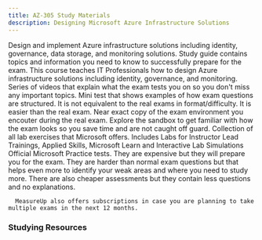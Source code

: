 ```yaml
---
title: AZ-305 Study Materials
description: Designing Microsoft Azure Infrastructure Solutions
---
```


<Card title="Get Started" icon="star"> 
  <LinkCard title="Exam AZ-305: Designing Microsoft Azure Infrastructure Solutions" href="https://learn.microsoft.com/credentials/certifications/azure-solutions-architect/?WT.mc_id=studentamb_165290" target="_blank"/>
      Design and implement Azure infrastructure solutions including identity, governance, data storage, and monitoring solutions.
  <LinkCard title="AZ-305 Study Guide" href="https://learn.microsoft.com/credentials/certifications/resources/study-guides/az-305?WT.mc_id=studentamb_165290" target="_blank"/>
      Study guide contains topics and information you need to know to successfully prepare for the exam.
  <LinkCard title="Microsoft Learn" href="https://learn.microsoft.com/certifications/exams/az-305?WT.mc_id=studentamb_165290" target="_blank"/>
      This course teaches IT Professionals how to design Azure infrastructure solutions including identity, governance, and monitoring.
  <LinkCard title="Readiness Zone" href="https://learn.microsoft.com/en-us/shows/exam-readiness-zone/preparing-for-az-305-design-identity-governance-and-monitoring-solutions-1-of-4?WT.mc_id=studentamb_165290" target="_blank"/>
      Series of videos that explain what the exam tests you on so you don't miss any important topics.
  <LinkCard title="Practice Assessment" href="https://learn.microsoft.com/certifications/exams/az-305/practice/assessment?assessment-type=practice&assessmentId=15&WT.mc_id=studentamb_165290" target="_blank"/>
      Mini test that shows examples of how exam questions are structured. It is not equivalent to the real exams in format/difficulty. It is easier than the real exam.
  <LinkCard title="Exam Sandbox" href="https://aka.ms/examdemo" target="_blank"/>
      Near exact copy of the exam environment you encouter during the real exam. Explore the sandbox to get familiar with how the exam looks so you save time and are not caught off guard. 
  <LinkCard title="GitHub Labs" href="https://aka.ms/az305labs" target="_blank"/>
      Collection of all lab exercises that Microsoft offers. Includes Labs for Instructor Lead Trainings, Applied Skills, Microsoft Learn and Interactive Lab Simulations
</Card>

<Card title="Practice Tests" icon="open-book"> 
<CardGrid>
  <LinkCard title="MeasureUp Assessment" href="https://www.measureup.com/assessment-az-305-designing-microsoft-azure-infrastructure-solutions.html#u44" target="_blank"/>
  <LinkCard title="MeasureUp Practice Test" href="https://www.measureup.com/microsoft-practice-test-az-305-designing-microsoft-azure-infrastructure-solutions.html#u44" target="_blank"/>
</CardGrid>
  <LinkCard title="MeasureUp Subscriptions" href="https://www.measureup.com/subscription-plans-for-individuals#u44" target="_blank"/>
      Official Microsoft Practice tests. They are expensive but they will prepare you for the exam. They are harder than normal exam questions but that helps 
      even more to identify your weak areas and where you need to study more. There are also cheaper assessments but they contain less questions and no explanations.

      MeasureUp also offers subscriptions in case you are planning to take multiple exams in the next 12 months. 
</Card>

### Studying Resources

<Tabs>

  <TabItem label="Text">
  <CardGrid>
    <LinkCard title="Microsoft Learn" href="https://learn.microsoft.com/certifications/exams/az-305" target="_blank"/>
  </CardGrid>
  </TabItem>

  <TabItem label="Videos">
  <CardGrid>
    <LinkCard title="On Demand Instructor-led Training Series" href="https://learn.microsoft.com/en-us/shows/on-demand-instructor-led-training-series/?terms=AZ-305&WT.mc_id=studentamb_165290" target="_blank"/>
    <LinkCard title="John Savill Study Cram" href="https://www.youtube.com/watch?v=vq9LuCM4YP4&list=PLlVtbbG169nH_CJl4wwKBfS1V8nMYr7xL&index=9&pp=iAQB" target="_blank"/>
    <LinkCard title="John Savill's Course" href="https://www.youtube.com/playlist?list=PLlVtbbG169nHSnaP4ae33yQUI3zcmP5nP" target="_blank"/>
    <LinkCard title="Microsoft Virtual Training Day - Well-Architected Framework" href="https://events.microsoft.com/en-us/allevents/?language=English&clientTimeZone=1&view=list&search=Microsoft%20Azure%20Virtual%20Training%20Day:%20Well-Architected%20Framework" target="_blank"/>
    <LinkCard title="Freecodecamp's 305 Course" href="https://www.youtube.com/watch?v=i6NzKvGUsBs" target="_blank"/>
    <LinkCard title="Microsoft Enterprise Skills Initiative Intructor-led course" href="https://esi.microsoft.com/Search?q=AZ-305&avail=Available&learningoption=Advanced+Role+Based" target="_blank"/>
  </CardGrid>
  </TabItem>

  <TabItem label="Paid">
  <CardGrid>
    <LinkCard title="Pluralsight Course" href="https://www.pluralsight.com/paths/az-305-designing-microsoft-azure-infrastructure-solutions" target="_blank"/>
  </CardGrid>
  </TabItem>

  <TabItem label="Tests">
  <CardGrid>
    <LinkCard title="Microsoft Learn Practice Assessment" href="https://learn.microsoft.com/certifications/exams/az-305/practice/assessment?assessment-type=practice&assessmentId=15&WT.mc_id=studentamb_165290" target="_blank"/>
    <LinkCard title="MeasureUp Assessment" href="https://www.measureup.com/assessment-az-305-designing-microsoft-azure-infrastructure-solutions.html#u44" target="_blank"/>
    <LinkCard title="MeasureUp Practice Tests" href="https://www.measureup.com/microsoft-practice-test-az-305-designing-microsoft-azure-infrastructure-solutions.html#u44" target="_blank"/>
  </CardGrid>
  </TabItem>

  <TabItem label="Misc">
  <CardGrid>
    <LinkCard title="Microsoft Azure Free Account" href="https://azure.microsoft.com/en-us/offers/ms-azr-0044p?WT.mc_id=studentamb_165290" target="_blank"/> 
  </CardGrid>
  </TabItem>
</Tabs>
